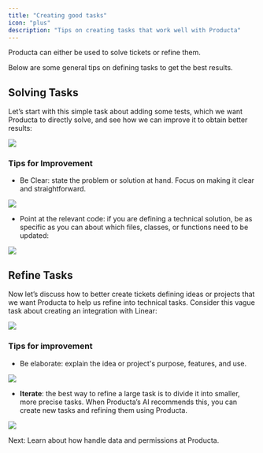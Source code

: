 ```yaml
---
title: "Creating good tasks"
icon: "plus"
description: "Tips on creating tasks that work well with Producta"
---
```


Producta can either be used to solve tickets or refine them.&#x20;

Below are some general tips on defining tasks to get the best results.

## Solving Tasks

Let’s start with this simple task about adding some tests, which we want Producta to directly solve, and see how we can improve it to obtain better results:

![](/images/task-1.png)

### Tips for Improvement

* Be Clear: state the problem or solution at hand. Focus on making it clear and straightforward.

![](/images/task-2.png)

* Point at the relevant code: if you are defining a technical solution, be as specific as you can about which files, classes, or functions need to be updated:

![](/images/task-3.png)

## Refine Tasks

Now let’s discuss how to better create tickets defining ideas or projects that we want Producta to help us refine into technical tasks. Consider this vague task about creating an integration with Linear:

![](/images/task-4.png)

### Tips for improvement&#x20;

* Be elaborate: explain the idea or project's purpose, features, and use.

![](/images/task-5.png)

* **Iterate**: the best way to refine a large task is to divide it into smaller, more precise tasks. When Producta’s AI recommends this, you can create new tasks and refining them using Producta.

![](/images/task-6.png)

Next: Learn about how handle data and permissions at Producta.